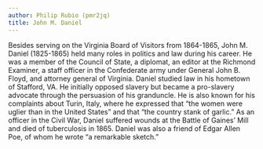 ```yaml
---
author: Philip Rubio (pmr2jq)
title: John M. Daniel
---
```

Besides serving on the Virginia Board of Visitors from 1864-1865, John M. Daniel (1825-1865) held many roles in politics and law during his career. He was a member of the Council of State, a diplomat, an editor at the Richmond Examiner, a staff officer in the Confederate army under General John B. Floyd, and attorney general of Virginia. Daniel studied law in his hometown of Stafford, VA. He initially opposed slavery but became a pro-slavery advocate through the persuasion of his granduncle. He is also known for his complaints about Turin, Italy, where he expressed that “the women were uglier than in the United States” and that “the country stank of garlic.” As an officer in the Civil War, Daniel suffered wounds at the Battle of Gaines’ Mill and died of tuberculosis in 1865. Daniel was also a friend of Edgar Allen Poe, of whom he wrote “a remarkable sketch.”